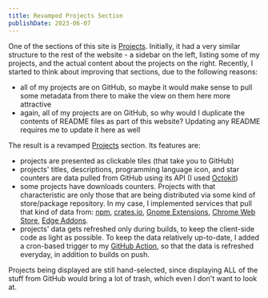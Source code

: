 ```yaml
---
title: Revamped Projects Section
publishDate: 2023-06-07
---
```


One of the sections of this site is [Projects](/projects). Initially,
it had a very similar structure to the rest of the website - a sidebar on
the left, listing some of my projects, and the actual content about the
projects on the right. Recently, I started to think about improving that
sections, due to the following reasons:

-   all of my projects are on GitHub, so maybe it would make sense
    to pull some metadata from there to make the view on them here more
    attractive
-   again, all of my projects are on GitHub, so why would I duplicate
    the contents of README files as part of this website? Updating any README
    requires me to update it here as well

The result is a revamped [Projects](/projects) section. Its features are:

- projects are presented as clickable tiles (that take you to GitHub)
- projects' titles, descriptions, programming language icon, and star counters
  are data pulled from GitHub using its API (I used
  [Octokit](https://github.com/octokit))
- some projects have downloads counters. Projects with that characteristic are
  only those that are being distributed via some kind of store/package
  repository. In my case, I implemented services that pull that kind of data
  from: [npm](https://npmjs.com), [crates.io](https://crates.io), [Gnome
  Extensions](https://extensions.gnome.org), [Chrome Web
  Store](https://chrome.google.com/webstore), [Edge
  Addons](https://microsoftedge.microsoft.com/addons/).
- projects' data gets refreshed only during builds, to keep the client-side code
  as light as possible. To keep the data relatively up-to-date, I added a
  cron-based trigger to my [GitHub
  Action](https://github.com/marcinjahn/technology-notebook/blob/main/.github/workflows/deployToGithubPages.yml),
  so that the data is refreshed everyday, in addition to builds on push.

Projects being displayed are still hand-selected, since displaying ALL of
the stuff from GitHub would bring a lot of trash, which even I don't want
to look at.

